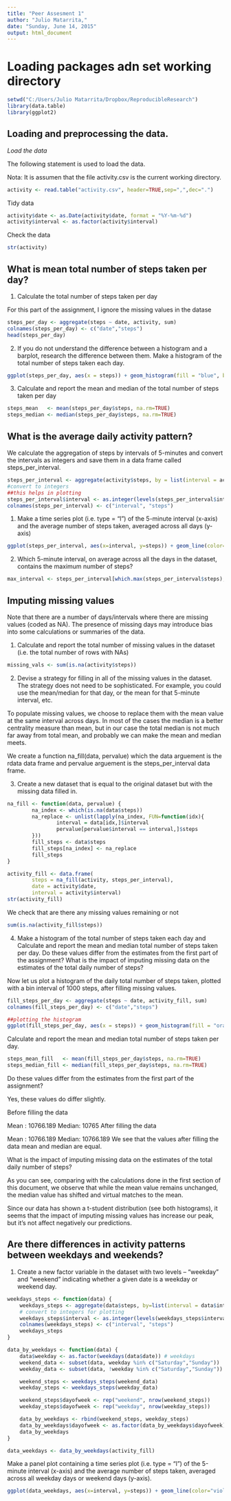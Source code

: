 ```yaml
---
title: "Peer Assesment 1"
author: "Julio Matarrita,"
date: "Sunday, June 14, 2015"
output: html_document
---
```


# Loading packages adn set working directory
```r
setwd("C:/Users/Julio Matarrita/Dropbox/ReproducibleResearch")
library(data.table)
library(ggplot2)
```

## Loading and preprocessing the data.

*Load the data* 

The following statement is used to load the data.

Nota: It is assumen that the file activity.csv is the current working directory.

```r
activity <- read.table("activity.csv", header=TRUE,sep=",",dec=".")
```

Tidy data

```r
activity$date <- as.Date(activity$date, format = "%Y-%m-%d")
activity$interval <- as.factor(activity$interval)
```


Check the data

```r
str(activity)
```

## What is mean total number of steps taken per day?

1. Calculate the total number of steps taken per day

For this part of the assignment, I ignore the missing values in the datase

```r
steps_per_day <- aggregate(steps ~ date, activity, sum)
colnames(steps_per_day) <- c("date","steps")
head(steps_per_day)
```

2. If you do not understand the difference between a histogram and a barplot, research the difference between them. Make a histogram of the total number of steps taken each day.

```r
ggplot(steps_per_day, aes(x = steps)) + geom_histogram(fill = "blue", binwidth = 1000) + labs(title="Histogram of Steps Taken per Day", x = "Number of Steps per Day", y = "Number of times in a day(Count)") + theme_bw() 
```

3. Calculate and report the mean and median of the total number of steps taken per day

```r
steps_mean   <- mean(steps_per_day$steps, na.rm=TRUE)
steps_median <- median(steps_per_day$steps, na.rm=TRUE)
```

## What is the average daily activity pattern?

We calculate the aggregation of steps by intervals of 5-minutes and convert the intervals as integers and save them in a data frame called steps_per_interval.

```r
steps_per_interval <- aggregate(activity$steps, by = list(interval = activity$interval),                   FUN=mean, na.rm=TRUE)
#convert to integers
##this helps in plotting
steps_per_interval$interval <- as.integer(levels(steps_per_interval$interval)[steps_per_interval$interval])
colnames(steps_per_interval) <- c("interval", "steps")
```

1. Make a time series plot (i.e. type = "l") of the 5-minute interval (x-axis) and the average number of steps taken, averaged across all days (y-axis)

```r
ggplot(steps_per_interval, aes(x=interval, y=steps)) + geom_line(color="green", size=1) +   labs(title="Average Daily Activity Pattern", x="Interval", y="Number of steps") + theme_bw()
```

2. Which 5-minute interval, on average across all the days in the dataset, contains the maximum number of steps?

```r
max_interval <- steps_per_interval[which.max(steps_per_interval$steps),]
```

## Imputing missing values

Note that there are a number of days/intervals where there are missing values (coded as NA). The presence of missing days may introduce bias into some calculations or summaries of the data.

1. Calculate and report the total number of missing values in the dataset (i.e. the total number of rows with NAs)

```r
missing_vals <- sum(is.na(activity$steps))
```

2. Devise a strategy for filling in all of the missing values in the dataset. The strategy does not need to be sophisticated. For example, you could use the mean/median for that day, or the mean for that 5-minute interval, etc.

To populate missing values, we choose to replace them with the mean value at the same interval across days. In most of the cases the median is a better centrality measure than mean, but in our case the total median is not much far away from total mean, and probably we can make the mean and median meets.

We create a function na_fill(data, pervalue) which the data arguement is the rdata data frame and pervalue arguement is the steps_per_interval data frame.

3. Create a new dataset that is equal to the original dataset but with the missing data filled in.

```r
na_fill <- function(data, pervalue) {
        na_index <- which(is.na(data$steps))
        na_replace <- unlist(lapply(na_index, FUN=function(idx){
                interval = data[idx,]$interval
                pervalue[pervalue$interval == interval,]$steps
        }))
        fill_steps <- data$steps
        fill_steps[na_index] <- na_replace
        fill_steps
}

activity_fill <- data.frame(  
        steps = na_fill(activity, steps_per_interval),  
        date = activity$date,  
        interval = activity$interval)
str(activity_fill)
```

We check that are there any missing values remaining or not

```r
sum(is.na(activity_fill$steps))
```


4. Make a histogram of the total number of steps taken each day and Calculate and report the mean and median total number of steps taken per day. Do these values differ from the estimates from the first part of the assignment? What is the impact of imputing missing data on the estimates of the total daily number of steps?

Now let us plot a histogram of the daily total number of steps taken, plotted with a bin interval of 1000 steps, after filling missing values.

```r
fill_steps_per_day <- aggregate(steps ~ date, activity_fill, sum)
colnames(fill_steps_per_day) <- c("date","steps")

##plotting the histogram
ggplot(fill_steps_per_day, aes(x = steps)) + geom_histogram(fill = "orange", binwidth = 1000) +  labs(title="Histogram of Steps Taken per Day", x = "Number of Steps per Day", y = "Number of times in a day(Count)") + theme_bw() 
```

Calculate and report the mean and median total number of steps taken per day.

```r
steps_mean_fill   <- mean(fill_steps_per_day$steps, na.rm=TRUE)
steps_median_fill <- median(fill_steps_per_day$steps, na.rm=TRUE)
```

Do these values differ from the estimates from the first part of the assignment?

Yes, these values do differ slightly.

Before filling the data

Mean : 10766.189
Median: 10765
After filling the data

Mean : 10766.189
Median: 10766.189
We see that the values after filling the data mean and median are equal.

What is the impact of imputing missing data on the estimates of the total daily number of steps?

As you can see, comparing with the calculations done in the first section of this document, we observe that while the mean value remains unchanged, the median value has shifted and virtual matches to the mean.

Since our data has shown a t-student distribution (see both histograms), it seems that the impact of imputing missing values has increase our peak, but it's not affect negatively our predictions.

## Are there differences in activity patterns between weekdays and weekends?

1. Create a new factor variable in the dataset with two levels – “weekday” and “weekend” indicating whether a given date is a weekday or weekend day.

```r
weekdays_steps <- function(data) {
    weekdays_steps <- aggregate(data$steps, by=list(interval = data$interval), FUN=mean, na.rm=TRUE)
    # convert to integers for plotting
    weekdays_steps$interval <- as.integer(levels(weekdays_steps$interval)[weekdays_steps$interval])
    colnames(weekdays_steps) <- c("interval", "steps")
    weekdays_steps
}

data_by_weekdays <- function(data) {
    data$weekday <- as.factor(weekdays(data$date)) # weekdays
    weekend_data <- subset(data, weekday %in% c("Saturday","Sunday"))
    weekday_data <- subset(data, !weekday %in% c("Saturday","Sunday"))

    weekend_steps <- weekdays_steps(weekend_data)
    weekday_steps <- weekdays_steps(weekday_data)

    weekend_steps$dayofweek <- rep("weekend", nrow(weekend_steps))
    weekday_steps$dayofweek <- rep("weekday", nrow(weekday_steps))

    data_by_weekdays <- rbind(weekend_steps, weekday_steps)
    data_by_weekdays$dayofweek <- as.factor(data_by_weekdays$dayofweek)
    data_by_weekdays
}

data_weekdays <- data_by_weekdays(activity_fill)
```

Make a panel plot containing a time series plot (i.e. type = "l") of the 5-minute interval (x-axis) and the average number of steps taken, averaged across all weekday days or weekend days (y-axis).

```r
ggplot(data_weekdays, aes(x=interval, y=steps)) + geom_line(color="violet") + facet_wrap(~ dayofweek, nrow=2, ncol=1) + labs(x="Interval", y="Number of steps") + theme_bw()
```
